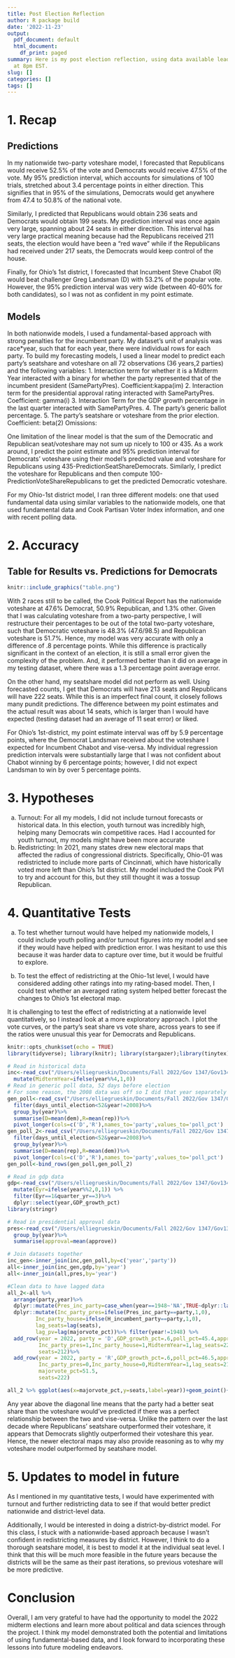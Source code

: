 ```yaml
---
title: Post Election Reflection
author: R package build
date: '2022-11-23'
output:
  pdf_document: default
  html_document:
    df_print: paged
summary: Here is my post election reflection, using data available leading up to 11/23
  at 8pm EST.
slug: []
categories: []
tags: []
---
```


# 1.	Recap

## Predictions
In my nationwide two-party voteshare model, I forecasted that Republicans would receive 52.5% of the vote and Democrats would receive 47.5% of the vote. My 95% prediction interval, which accounts for simulations of 100 trials, stretched about 3.4 percentage points in either direction. This signifies that in 95% of the simulations, Democrats would get anywhere from 47.4 to 50.8% of the national vote. 

Similarly, I predicted that Republicans would obtain 236 seats and Democrats would obtain 199 seats. My prediction interval was once again very large, spanning about 24 seats in either direction. This interval has very large practical meaning because had the Republicans received 211 seats, the election would have been a “red wave” while if the Republicans had received under 217 seats, the Democrats would keep control of the house.

Finally, for Ohio’s 1st district, I forecasted that Incumbent Steve Chabot (R) would beat challenger Greg Landsman (D) with 53.2% of the popular vote. However, the 95% prediction interval was very wide (between 40-60% for both candidates), so I was not as confident in my point estimate. 


## Models 

In both nationwide models, I used a fundamental-based approach with strong penalties for the incumbent party. My dataset’s unit of analysis was race*year, such that for each year, there were individual rows for each party.
 To build my forecasting models, I used a linear model to predict each party’s seatshare and voteshare on all 72 observations (36 years,2 parties) and the following variables:
1. Interaction term for whether it is a Midterm Year interacted with a binary for whether the party represented that of the incumbent president (SamePartyPres). Coefficient:kappa(im)
2. Interaction term for the presidential approval rating interacted with SamePartyPres. Coefficient: gamma(i)
3. Interaction Term for the GDP growth percentage in the last quarter interacted with SamePartyPres. 
4. The party’s generic ballot percentage. 
5. The party’s seatshare or voteshare from the prior election. Coefficient: beta(2) Omissions: 

One limitation of the linear model is that the sum of the Democratic and Republican seat/voteshare may not sum up nicely to 100 or 435. As a work around, I predict the point estimate and 95% prediction interval for Democrats’ voteshare using their model’s predicted value and voteshare for Republicans using 435-PredictionSeatShareDemocrats. Similarly, I predict the voteshare for Republicans and then compute 100-PredictionVoteShareRepublicans to get the predicted Democratic voteshare.

For my Ohio-1st district model, I ran three different models: one that used fundamental data using similar variables to the nationwide models, one that used fundamental data and Cook Partisan Voter Index information, and one with recent polling data. 

# 2.	Accuracy

## Table for Results vs. Predictions for Democrats
```r
knitr::include_graphics("table.png")
```
With 2 races still to be called, the Cook Political Report has the nationwide voteshare at 47.6% Democrat, 50.9% Republican, and 1.3% other. Given that I was calculating voteshare from a two-party perspective, I will restructure their percentages to be out of the total two-party voteshare, such that Democratic voteshare is 48.3% (47.6/98.5) and Republican voteshare is 51.7%. Hence, my model was very accurate with only a difference of .8 percentage points. While this difference is practically significant in the context of an election, it is still a small error given the complexity of the problem. And, it performed better than it did on average in my testing dataset, where there was a 1.3 percentage point average error.

On the other hand, my seatshare model did not perform as well. Using forecasted counts, I get that Democrats will have 213 seats and Republicans will have 222 seats. While this is an imperfect final count, it closely follows many pundit predictions. The difference between my point estimates and the actual result was about 14 seats, which is larger than I would have expected (testing dataset had an average of 11 seat error) or liked. 

For Ohio’s 1st-district, my point estimate interval was off by 5.9 percentage points, where the Democrat Landsman received about the voteshare I expected for Incumbent Chabot and vise-versa. My individual regression prediction intervals were substantially large that I was not confident about Chabot winning by 6 percentage points; however, I did not expect Landsman to win by over 5 percentage points.


# 3.	Hypotheses 
a.	Turnout: For all my models, I did not include turnout forecasts or historical data. In this election, youth turnout was incredibly high, helping many Democrats win competitive races. Had I accounted for youth turnout, my models might have been more accurate 
b.	Redistricting: In 2021, many states drew new electoral maps that affected the radius of congressional districts. Specifically, Ohio-01 was redistricted to include more parts of Cincinnati, which have historically voted more left than Ohio’s 1st district. My model included the Cook PVI to try and account for this, but they still thought it was a tossup Republican.

# 4.	Quantitative Tests 
a.	To test whether turnout would have helped my nationwide models, I could include youth polling and/or turnout figures into my model and see if they would have helped with prediction error. I was hesitant to use this because it was harder data to capture over time, but it would be fruitful to explore.

b.	To test the effect of redistricting at the Ohio-1st level, I would have considered adding other ratings into my rating-based model. Then, I could test whether an averaged rating system helped better forecast the changes to Ohio’s 1st electoral map.

It is challenging to test the effect of redistricting at a nationwide level quantitatively, so 
I instead look at a more exploratory approach. I plot the vote curves, or the party's seat share vs vote share, across years to see if the ratios were unusual this year for Democrats and Republicans. 

```r
knitr::opts_chunk$set(echo = TRUE)
library(tidyverse); library(knitr); library(stargazer);library(tinytex);library(lubridate)
```

```r
# Read in historical data
inc<-read_csv("/Users/elliegrueskin/Documents/Fall 2022/Gov 1347/Gov1347/data/by_nation/inc_pop_vote_df.csv")%>%
  mutate(MidtermYear=ifelse(year%%4,1,0)) 
# Read in generic poll data, 52 days before election
# For some reason, the 2008 data was off so I did that year separately
gen_poll<-read_csv("/Users/elliegrueskin/Documents/Fall 2022/Gov 1347/Gov1347/data/by_nation/GenericPolls1942_2020.csv")%>%
  filter(days_until_election<52&year!=2008)%>%
  group_by(year)%>%
  summarise(D=mean(dem),R=mean(rep))%>%
  pivot_longer(cols=c('D','R'),names_to='party',values_to='poll_pct')
gen_poll_2<-read_csv("/Users/elliegrueskin/Documents/Fall 2022/Gov 1347/Gov1347/data/by_nation/GenericPolls1942_2020.csv")%>%
  filter(days_until_election<52&year==2008)%>%
  group_by(year)%>%
  summarise(D=mean(rep),R=mean(dem))%>%
  pivot_longer(cols=c('D','R'),names_to='party',values_to='poll_pct')
gen_poll<-bind_rows(gen_poll,gen_poll_2)

# Read in gdp data
gdp<-read_csv("/Users/elliegrueskin/Documents/Fall 2022/Gov 1347/Gov1347/data/by_nation/GDP_quarterly.csv")%>%
  mutate(Eyr=ifelse(year%%2,0,1)) %>%
  filter(Eyr==1&quarter_yr==3)%>%
  dplyr::select(year,GDP_growth_pct)
library(stringr)

# Read in presidential approval data 
pres<-read_csv("/Users/elliegrueskin/Documents/Fall 2022/Gov 1347/Gov1347/data/by_nation/pres_approval_gallup_1941-2022.csv")%>%
  group_by(year)%>%
  summarise(approval=mean(approve))

# Join datasets together
inc_gen<-inner_join(inc,gen_poll,by=c('year','party'))
all<-inner_join(inc_gen,gdp,by='year')
all<-inner_join(all,pres,by='year')

#Clean data to have lagged data
all_2<-all %>% 
  arrange(party,year)%>%
  dplyr::mutate(Pres_inc_party=case_when(year==1948~'NA',TRUE~dplyr::lag(president_party,  n=1)))%>%
  dplyr::mutate(Inc_party_pres=ifelse(Pres_inc_party==party,1,0),
         Inc_party_house=ifelse(H_incumbent_party==party,1,0),
         lag_seats=lag(seats),
         lag_pv=lag(majorvote_pct))%>% filter(year!=1948) %>%
  add_row(year = 2022, party = 'D',GDP_growth_pct=.6,poll_pct=45.4,approval=42.1,
          Inc_party_pres=1,Inc_party_house=1,MidtermYear=1,lag_seats=222,lag_pv=51.5,majorvote_pct=48.5,
          seats=212)%>%
  add_row(year = 2022, party = 'R',GDP_growth_pct=.6,poll_pct=46.5,approval=42.1,
          Inc_party_pres=0,Inc_party_house=0,MidtermYear=1,lag_seats=212,lag_pv=48.5,
          majorvote_pct=51.5,
          seats=222)
```
```r
all_2 %>% ggplot(aes(x=majorvote_pct,y=seats,label=year))+geom_point()+geom_label()+facet_wrap(~party)+geom_abline(slope=8.75,intercept=-221)+labs(title='Seat Share Vs. Vote Share by Party, Year',subtitle='Diagonal line represents perfect relationship between two')
```

Any year above the diagonal line means that the party had a better seat share than the voteshare
would've predicted if there was a perfect relationship between the two and vise-versa. Unlike the pattern 
over the last decade where Republicans' seatshare outperformed their voteshare, it appears
that Democrats slightly outperformed their voteshare this year. Hence, the newer electoral maps may also
provide reasoning as to why my voteshare model outperformed by seatshare model.



# 5.	Updates to model in future
As I mentioned in my quantitative tests, I would have experimented with turnout and further redistricting data to see if that would better predict nationwide and district-level data.
 
Additionally, I would be interested in doing a district-by-district model. For this class, I stuck with a nationwide-based approach because I wasn’t confident in redistricting measures by district. However, I think to do a thorough seatshare model, it is best to model it at the individual seat level. I think that this will be much more feasible in the future years because the districts will be the same as their past iterations, so previous voteshare will be more predictive. 

# Conclusion

Overall, I am very grateful to have had the opportunity to model the 2022 midterm elections
and learn more about political and data sciences through the project. I think my model
demonstrated both the potential and limitations of using fundamental-based data, and
I look forward to incorporating these lessons into future modeling endeavors. 


